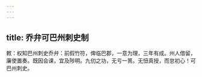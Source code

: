 ```yaml
---
---
---
```

title: 乔弁可巴州刺史制
---



敕：权知巴州刺史乔弁：前假竹符，俾临巴郡，一意为理，三年有成。州人借留，廉使置奏。既因会课，宜及陟明。九仞之功，无亏一篑。无忸真授，而怠初心！可巴州刺史。